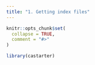 ```yaml
---
title: "1. Getting index files"
---
```


```r
knitr::opts_chunk$set(
  collapse = TRUE,
  comment = "#>"
)
```

```r
library(castarter)
```
